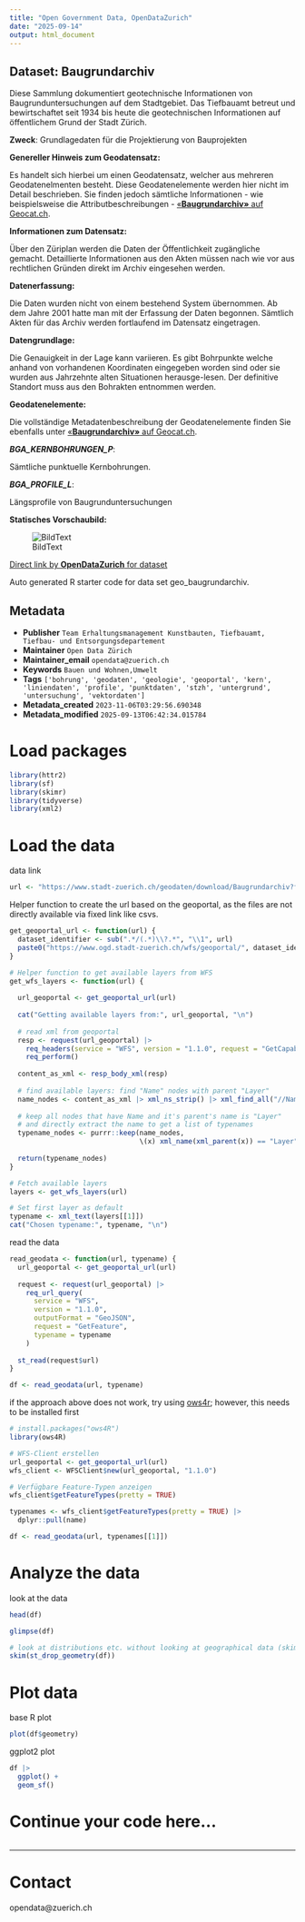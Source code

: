 ```yaml
---
title: "Open Government Data, OpenDataZurich"
date: "2025-09-14"
output: html_document
---
```


## Dataset: Baugrundarchiv

Diese Sammlung dokumentiert geotechnische Informationen von Baugrunduntersuchungen auf dem Stadtgebiet. Das Tiefbauamt betreut und bewirtschaftet seit 1934 bis heute die geotechnischen Informationen auf öffentlichem Grund der Stadt Zürich.

**Zweck**: Grundlagedaten für die Projektierung von Bauprojekten

**Genereller Hinweis zum Geodatensatz:**

Es handelt sich hierbei um einen Geodatensatz, welcher aus mehreren Geodatenelmenten besteht. Diese Geodatenelemente werden hier nicht im Detail beschrieben. Sie finden jedoch sämtliche Informationen - wie beispielsweise die Attributbeschreibungen - [«**Baugrundarchiv»** auf Geocat.ch](https://www.geocat.ch/geonetwork/srv/ger/catalog.search#/metadata/fc8b2c80-673b-49f7-a609-3e17aaf2e3e0).
			   

**Informationen zum Datensatz:**

Über den Züriplan werden die Daten der Öffentlichkeit zugängliche gemacht. Detaillierte Informationen aus den Akten müssen nach wie vor aus rechtlichen Gründen direkt im Archiv eingesehen werden.

**Datenerfassung:**

Die Daten wurden nicht von einem bestehend System übernommen. Ab dem Jahre 2001 hatte man mit der Erfassung der Daten begonnen. Sämtlich Akten für das Archiv werden fortlaufend im Datensatz eingetragen.

**Datengrundlage:**

Die Genauigkeit in der Lage kann variieren. Es gibt Bohrpunkte welche anhand von vorhandenen Koordinaten eingegeben worden sind oder sie wurden aus Jahrzehnte alten Situationen herausge-lesen. Der definitive Standort muss aus den Bohrakten entnommen werden.

**Geodatenelemente:**

Die vollständige Metadatenbeschreibung der Geodatenelemente finden Sie ebenfalls unter [«**Baugrundarchiv»** auf Geocat.ch](https://www.geocat.ch/geonetwork/srv/ger/md.viewer#/full_view/fc8b2c80-673b-49f7-a609-3e17aaf2e3e0).

***BGA_KERNBOHRUNGEN_P***: 

Sämtliche punktuelle Kernbohrungen.


***BGA_PROFILE_L***: 

Längsprofile von Baugrunduntersuchungen




**Statisches Vorschaubild:**

![BildText](https://www.gis.stadt-zuerich.ch/zueriplan_docs/geocat/fc8b2c80-673b-49f7-a609-3e17aaf2e3e0.png)



[Direct link by **OpenDataZurich** for dataset](https://data.stadt-zuerich.ch/dataset/geo_baugrundarchiv)

Auto generated R starter code for data set geo_baugrundarchiv.

## Metadata

- **Publisher** `Team Erhaltungsmanagement Kunstbauten, Tiefbauamt, Tiefbau- und Entsorgungsdepartement`
- **Maintainer** `Open Data Zürich`
- **Maintainer_email** `opendata@zuerich.ch`
- **Keywords** `Bauen und Wohnen,Umwelt`
- **Tags** `['bohrung', 'geodaten', 'geologie', 'geoportal', 'kern', 'liniendaten', 'profile', 'punktdaten', 'stzh', 'untergrund', 'untersuchung', 'vektordaten']`
- **Metadata_created** `2023-11-06T03:29:56.690348`
- **Metadata_modified** `2025-09-13T06:42:34.015784`


# Load packages

```r
library(httr2)
library(sf)
library(skimr)
library(tidyverse)
library(xml2)
```

# Load the data

data link
```r
url <- "https://www.stadt-zuerich.ch/geodaten/download/Baugrundarchiv?format=geojson_link"
```


Helper function to create the url based on the geoportal, as the files are not directly available via fixed link like csvs.
```r
get_geoportal_url <- function(url) {
  dataset_identifier <- sub(".*/(.*)\\?.*", "\\1", url)
  paste0("https://www.ogd.stadt-zuerich.ch/wfs/geoportal/", dataset_identifier)
}
```

```r
# Helper function to get available layers from WFS
get_wfs_layers <- function(url) {
  
  url_geoportal <- get_geoportal_url(url)
  
  cat("Getting available layers from:", url_geoportal, "\n")
  
  # read xml from geoportal
  resp <- request(url_geoportal) |> 
    req_headers(service = "WFS", version = "1.1.0", request = "GetCapabilities") |> 
    req_perform()
  
  content_as_xml <- resp_body_xml(resp)
  
  # find available layers: find "Name" nodes with parent "Layer"
  name_nodes <- content_as_xml |> xml_ns_strip() |> xml_find_all("//Name")
  
  # keep all nodes that have Name and it's parent's name is "Layer"
  # and directly extract the name to get a list of typenames
  typename_nodes <- purrr::keep(name_nodes,
                                \(x) xml_name(xml_parent(x)) == "Layer")
  
  return(typename_nodes)
}

# Fetch available layers
layers <- get_wfs_layers(url)

# Set first layer as default
typename <- xml_text(layers[[1]])
cat("Chosen typename:", typename, "\n")
```

read the data
```r
read_geodata <- function(url, typename) {
  url_geoportal <- get_geoportal_url(url)
  
  request <- request(url_geoportal) |>
    req_url_query(
      service = "WFS",
      version = "1.1.0",
      outputFormat = "GeoJSON",
      request = "GetFeature",
      typename = typename
    )
  
  st_read(request$url)
}

df <- read_geodata(url, typename)
```

if the approach above does not work, try using [ows4r](https://eblondel.github.io/ows4R/); however, this needs to be installed first
```r
# install.packages("ows4R")
library(ows4R)

# WFS-Client erstellen
url_geoportal <- get_geoportal_url(url)
wfs_client <- WFSClient$new(url_geoportal, "1.1.0")

# Verfügbare Feature-Typen anzeigen
wfs_client$getFeatureTypes(pretty = TRUE)

typenames <- wfs_client$getFeatureTypes(pretty = TRUE) |> 
  dplyr::pull(name)

df <- read_geodata(url, typenames[[1]])
```

# Analyze the data

look at the data
```r
head(df)
```

```r
glimpse(df)
```

```r
# look at distributions etc. without looking at geographical data (skim cannot deal with geometries)
skim(st_drop_geometry(df))
```

# Plot data

base R plot
```r
plot(df$geometry)
```

ggplot2 plot
```r
df |>
  ggplot() +
  geom_sf()
```

# Continue your code here...

```r

```

------------------------------------------------------------------------

# Contact

opendata@zuerich.ch
